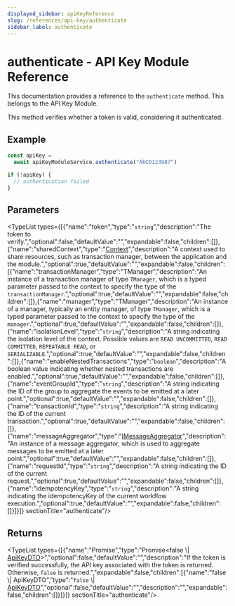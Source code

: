 ```yaml
---
displayed_sidebar: apiKeyReference
slug: /references/api-key/authenticate
sidebar_label: authenticate
---
```



# authenticate - API Key Module Reference

This documentation provides a reference to the `authenticate` method. This belongs to the API Key Module.

This method verifies whether a token is valid, considering it authenticated.

## Example

```ts
const apiKey =
  await apiKeyModuleService.authenticate("AbCD123987")

if (!apiKey) {
  // authentication failed
}
```

## Parameters

<TypeList types={[{"name":"token","type":"`string`","description":"The token to verify.","optional":false,"defaultValue":"","expandable":false,"children":[]},{"name":"sharedContext","type":"[Context](../../../interfaces/api_key.Context/page.mdx)","description":"A context used to share resources, such as transaction manager, between the application and the module.","optional":true,"defaultValue":"","expandable":false,"children":[{"name":"transactionManager","type":"TManager","description":"An instance of a transaction manager of type `TManager`, which is a typed parameter passed to the context to specify the type of the `transactionManager`.","optional":true,"defaultValue":"","expandable":false,"children":[]},{"name":"manager","type":"TManager","description":"An instance of a manager, typically an entity manager, of type `TManager`, which is a typed parameter passed to the context to specify the type of the `manager`.","optional":true,"defaultValue":"","expandable":false,"children":[]},{"name":"isolationLevel","type":"`string`","description":"A string indicating the isolation level of the context. Possible values are `READ UNCOMMITTED`, `READ COMMITTED`, `REPEATABLE READ`, or `SERIALIZABLE`.","optional":true,"defaultValue":"","expandable":false,"children":[]},{"name":"enableNestedTransactions","type":"`boolean`","description":"A boolean value indicating whether nested transactions are enabled.","optional":true,"defaultValue":"","expandable":false,"children":[]},{"name":"eventGroupId","type":"`string`","description":"A string indicating the ID of the group to aggregate the events to be emitted at a later point.","optional":true,"defaultValue":"","expandable":false,"children":[]},{"name":"transactionId","type":"`string`","description":"A string indicating the ID of the current transaction.","optional":true,"defaultValue":"","expandable":false,"children":[]},{"name":"messageAggregator","type":"[IMessageAggregator](../../../interfaces/api_key.IMessageAggregator/page.mdx)","description":"An instance of a message aggregator, which is used to aggregate messages to be emitted at a later point.","optional":true,"defaultValue":"","expandable":false,"children":[]},{"name":"requestId","type":"`string`","description":"A string indicating the ID of the current request.","optional":true,"defaultValue":"","expandable":false,"children":[]},{"name":"idempotencyKey","type":"`string`","description":"A string indicating the idempotencyKey of the current workflow execution.","optional":true,"defaultValue":"","expandable":false,"children":[]}]}]}  sectionTitle="authenticate"/>

## Returns

<TypeList types={[{"name":"Promise","type":"Promise&#60;false \\| [ApiKeyDTO](../../../interfaces/api_key.ApiKeyDTO/page.mdx)&#62;","optional":false,"defaultValue":"","description":"If the token is verified successfully, the API key associated with the token is returned. Otherwise, `false` is returned.","expandable":false,"children":[{"name":"false \\| ApiKeyDTO","type":"`false` \\| [ApiKeyDTO](../../../interfaces/api_key.ApiKeyDTO/page.mdx)","optional":false,"defaultValue":"","description":"","expandable":false,"children":[]}]}]}  sectionTitle="authenticate"/>

